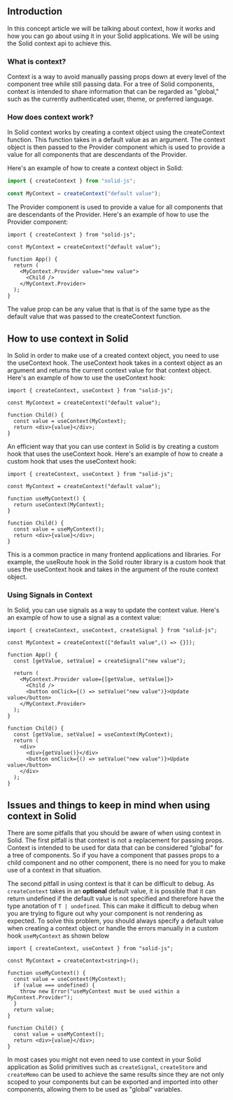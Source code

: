 <Title>Context</Title>

## Introduction

In this concept article we will be talking about context, how it works and how you can go about using it in your Solid applications. We will be using the Solid context api to achieve this.

### What is context?

Context is a way to avoid manually passing props down at every level of the component tree while still passing data. For a tree of Solid components, context is intended to share information that can be regarded as "global," such as the currently authenticated user, theme, or preferred language. 

### How does context work?

In Solid context works by creating a context object using the createContext function. This function takes in a default value as an argument. The context object is then passed to the Provider component which is used to provide a value for all components that are descendants of the Provider.

Here's an example of how to create a context object in Solid:

```ts
import { createContext } from "solid-js";

const MyContext = createContext("default value");
```

The Provider component is used to provide a value for all components that are descendants of the Provider. Here's an example of how to use the Provider component:

```tsx
import { createContext } from "solid-js";

const MyContext = createContext("default value");

function App() {
  return (
    <MyContext.Provider value="new value">
      <Child />
    </MyContext.Provider>
  );
}
```

The value prop can be any value that is that is of the same type as the default value that was passed to the createContext function.

## How to use context in Solid

In Solid in order to make use of a created context object, you need to use the useContext hook. The useContext hook takes in a context object as an argument and returns the current context value for that context object. Here's an example of how to use the useContext hook:

```tsx
import { createContext, useContext } from "solid-js";

const MyContext = createContext("default value");

function Child() {
  const value = useContext(MyContext);
  return <div>{value}</div>;
}
```

An efficient way that you can use context in Solid is by creating a custom hook that uses the useContext hook. Here's an example of how to create a custom hook that uses the useContext hook:

```tsx
import { createContext, useContext } from "solid-js";

const MyContext = createContext("default value");

function useMyContext() {
  return useContext(MyContext);
}

function Child() {
  const value = useMyContext();
  return <div>{value}</div>;
}
```

This is a common practice in many frontend applications and libraries. For example, the useRoute hook in the Solid router library is a custom hook that uses the useContext hook and takes in the argument of the route context object.

### Using Signals in Context 

In Solid, you can use signals as a way to update the context value. Here's an example of how to use a signal as a context value:

```tsx
import { createContext, useContext, createSignal } from "solid-js";

const MyContext = createContext(["default value",() => {}]);

function App() {
  const [getValue, setValue] = createSignal("new value");

  return (
    <MyContext.Provider value={[getValue, setValue]}>
      <Child />
      <button onClick={() => setValue("new value")}>Update value</button>
    </MyContext.Provider>
  );
}

function Child() {
  const [getValue, setValue] = useContext(MyContext);
  return (
    <div>
      <div>{getValue()}</div>
      <button onClick={() => setValue("new value")}>Update value</button>
    </div>
  );
}
```

## Issues and things to keep in mind when using context in Solid 

There are some pitfalls that you should be aware of when using context in Solid. The first pitfall is that context is not a replacement for passing props. Context is intended to be used for data that can be considered "global" for a tree of components. So if you have a component that passes props to a child component and no other component, there is no need for you to make use of a context in that situation.

The second pitfall in using context is that it can be difficult to debug. As `createContext` takes in an __optional__ default value, it is possible that it can return undefined if the default value is not specified and therefore have the type anotation of `T | undefined`. This can make it difficult to debug when you are trying to figure out why your component is not rendering as expected. To solve this problem, you should always specify a default value when creating a context object or handle the errors manually in a custom hook `useMyContext` as shown below

```tsx
import { createContext, useContext } from "solid-js";

const MyContext = createContext<string>();

function useMyContext() {
  const value = useContext(MyContext);
  if (value === undefined) {
    throw new Error("useMyContext must be used within a MyContext.Provider");
  }
  return value;
}

function Child() {
  const value = useMyContext();
  return <div>{value}</div>;
}
```

In most cases you might not even need to use context in your Solid application as Solid primitives such as `createSignal`, `createStore` and `createMemo` can be used to achieve the same results since they are not only scoped to your components but can be exported and imported into other components, allowing them to be used as "global" variables.
